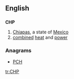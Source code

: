 ==English==

==={{abbreviation}}===
'''CHP'''

# [[Chiapas]], a state of [[Mexico]]
# [[combined]] [[heat]] and [[power]]

===Anagrams===
* [[PCH#English|PCH]]

[[tr:CHP]]